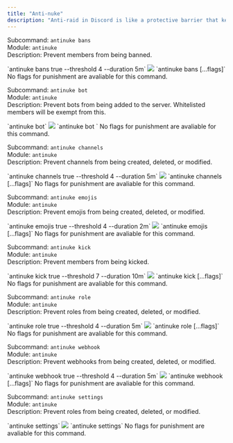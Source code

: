 ```yaml
---
title: "Anti-nuke"
description: "Anti-raid in Discord is like a protective barrier that keeps your server safe from trolls and spammers trying to crash your online party."
---
```



Subcommand: `antinuke bans` <br /> Module: `antinuke` <br /> Description: Prevent members from being banned.

<div id="bans"/>
<Tabs>
  <Tab title="Example">
  `antinuke bans true --threshold 4 --duration 5m`
  <Frame caption="Enabling antinuke bans and setting flags">
  <img src="/images/security/4.gif" />
  </Frame>
  </Tab>
  <Tab title="Syntax">`antinuke bans <status> [...flags]`</Tab>
  <Tab title="Punishment Types">
    No flags for punishment are avaliable for this command.
  </Tab>
</Tabs>

<br />

Subcommand: `antinuke bot` <br /> Module: `antinuke` <br /> Description: Prevent bots from being added to the server. Whitelisted members will be exempt from this.

<div id="bot"/>
<Tabs>
  <Tab title="Example">
  `antinuke bot`
  <Frame caption="Enabling antinuke bot">
  <img src="/images/security/5.gif" />
  </Frame>
  </Tab>
  <Tab title="Syntax">`antinuke bot <status>`</Tab>
  <Tab title="Punishment Types">
    No flags for punishment are avaliable for this command.
  </Tab>
</Tabs>

<br />

Subcommand: `antinuke channels` <br /> Module: `antinuke` <br /> Description: Prevent channels from being created, deleted, or modified.

<div id="channels"/>
<Tabs>
  <Tab title="Example">
  `antinuke channels true --threshold 4 --duration 5m`
  <Frame caption="Enabling antinuke channels and setting flags">
  <img src="/images/security/6.gif" />
  </Frame>
  </Tab>
  <Tab title="Syntax">`antinuke channels <status> [...flags]`</Tab>
  <Tab title="Punishment Types">
    No flags for punishment are avaliable for this command.
  </Tab>
</Tabs>

<br />

Subcommand: `antinuke emojis` <br /> Module: `antinuke` <br /> Description: Prevent emojis from being created, deleted, or modified.

<div id="emojis"/>
<Tabs>
  <Tab title="Example">
  `antinuke emojis true --threshold 4 --duration 2m`
  <Frame caption="Enabling antinuke emojis and setting flags">
  <img src="/images/security/7.gif" />
  </Frame>
  </Tab>
  <Tab title="Syntax">`antinuke emojis <status> [...flags]`</Tab>
  <Tab title="Punishment Types">
    No flags for punishment are avaliable for this command.
  </Tab>
</Tabs>

<br />

Subcommand: `antinuke kick` <br /> Module: `antinuke` <br /> Description: Prevent members from being kicked.

<div id="kick"/>
<Tabs>
  <Tab title="Example">
  `antinuke kick true --threshold 7 --duration 10m`
  <Frame caption="Enabling antinuke kick and setting flags">
  <img src="/images/security/8.gif" />
  </Frame>
  </Tab>
  <Tab title="Syntax">`antinuke kick <status> [...flags]`</Tab>
  <Tab title="Punishment Types">
    No flags for punishment are avaliable for this command.
  </Tab>
</Tabs>

<br />

Subcommand: `antinuke role` <br /> Module: `antinuke` <br /> Description: Prevent roles from being created, deleted, or modified.

<div id="role"/>
<Tabs>
  <Tab title="Example">
  `antinuke role true --threshold 4 --duration 5m`
  <Frame caption="Enabling antinuke role and setting flags">
  <img src="/images/security/9.gif" />
  </Frame>
  </Tab>
  <Tab title="Syntax">`antinuke role <status> [...flags]`</Tab>
  <Tab title="Punishment Types">
    No flags for punishment are avaliable for this command.
  </Tab>
</Tabs>

<br />

Subcommand: `antinuke webhook` <br /> Module: `antinuke` <br /> Description: Prevent webhooks from being created, deleted, or modified.

<div id="webhook"/>
<Tabs>
  <Tab title="Example">
  `antinuke webhook true --threshold 4 --duration 5m`
  <Frame caption="Enabling antinuke webhook and setting flags">
  <img src="/images/security/10.gif" />
  </Frame>
  </Tab>
  <Tab title="Syntax">`antinuke webhook <status> [...flags]`</Tab>
  <Tab title="Punishment Types">
    No flags for punishment are avaliable for this command.
  </Tab>
</Tabs>

<br />

Subcommand: `antinuke settings` <br /> Module: `antinuke` <br /> Description: Prevent roles from being created, deleted, or modified.

<div id="settings"/>
<Tabs>
  <Tab title="Example">
    `antinuke settings`
    <Frame caption="Checking the current antinuke settings">
      <img src="/images/security/11.gif" />
    </Frame>
  </Tab>
  <Tab title="Syntax">`antinuke settings`</Tab>
  <Tab title="Punishment Types">
    No flags for punishment are avaliable for this command.
  </Tab>
</Tabs>

